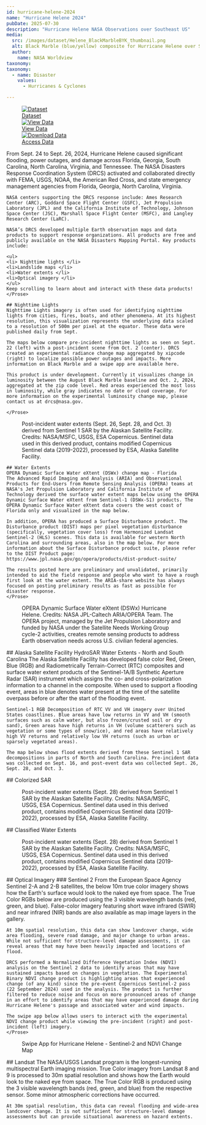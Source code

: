 ```yaml
---
id: hurricane-helene-2024
name: "Hurricane Helene 2024"
pubDate: 2025-07-30
description: "Hurricane Helene NASA Observations over Southeast US"
media:
  src: /images/dataset/Helene_BlackMarbleBYK_thumbnail.png
  alt: Black Marble (blue/yellow) composite for Hurricane Helene over Southeast US.
  author:
    name: NASA Worldview
taxonomy:
taxonomy:
  - name: Disaster
    values:
      - Hurricanes & Cyclones

---
```


<Block>
  <Figure>
    <div style={{ display: 'grid', gridTemplateColumns: '1fr 1fr 1fr', gap: '1rem', width: '100%' }}>
      <a href="/data-catalog" style={{ display: 'block', borderRadius: '1rem', overflow: 'hidden', boxShadow: '0 4px 6px rgba(0,0,0,0.1)', textDecoration: 'none' }}>
        <img src="/images/event/data-catalog.png" alt="Dataset" style={{ width: '100%', height: '200px', objectFit: 'cover' }} />
        <div style={{ padding: '1rem', textAlign: 'center', fontSize: '1.25rem', fontWeight: '600', color: '#2c3d4f' }}>Dataset</div>
      </a>
      <a href="/exploration?datasets=%5B%7B%22id%22%3A%22" style={{ display: 'block', borderRadius: '1rem', overflow: 'hidden', boxShadow: '0 4px 6px rgba(0,0,0,0.1)', textDecoration: 'none' }}>
        <img src="/images/event/data-view.png" alt="View Data" style={{ width: '100%', height: '200px', objectFit: 'cover' }} />
        <div style={{ padding: '1rem', textAlign: 'center', fontSize: '1.25rem', fontWeight: '600', color: '#2c3d4f' }}>View Data</div>
      </a>
      <a href="https://data.disasters.openveda.cloud/browseui/browseui/browseui/#us_svrwx_202504/" style={{ display: 'block', borderRadius: '1rem', overflow: 'hidden', boxShadow: '0 4px 6px rgba(0,0,0,0.1)', textDecoration: 'none' }}>
        <img src="/images/event/download-data.png" alt="Download Data" style={{ width: '100%', height: '200px', objectFit: 'cover' }} />
        <div style={{ padding: '1rem', textAlign: 'center', fontSize: '1.25rem', fontWeight: '600', color: '#2c3d4f' }}>Access Data</div>
      </a>
    </div>
  </Figure>
</Block>

<Block>
    <Prose>
    From Sept. 24 to Sept. 26, 2024, Hurricane Helene caused significant flooding, power outages, and damage across Florida, Georgia, South Carolina, North Carolina, Virginia, and Tennessee. The NASA Disasters Response Coordination System (DRCS) activated and collaborated directly with FEMA, USGS, NOAA, the American Red Cross, and state emergency management agencies from Florida, Georgia, North Carolina, Virginia. 

    NASA centers supporting the DRCS response include: Ames Research Center (ARC), Goddard Space Flight Center (GSFC), Jet Propulsion Laboratory (JPL) and the California Institute of Technology, Johnson Space Center (JSC), Marshall Space Flight Center (MSFC), and Langley Research Center (LaRC).

    NASA’s DRCS developed multiple Earth observation maps and data products to support response organizations. All products are free and publicly available on the NASA Disasters Mapping Portal. Key products include:

    <ul>
    <li> Nighttime lights </li>
    <li>Landslide maps </li>
    <li>Water extents </li>
    <li>Optical imagery </li>
    </ul>
    Keep scrolling to learn about and interact with these data products!
    </Prose>
</Block>

<Block>
    <Prose>

    ## Nighttime Lights
    Nighttime Lights imagery is often used for identifying nighttime lights from cities, fires, boats, and other phenomena. At its highest resolution, this visualization represents the underlying data scaled to a resolution of 500m per pixel at the equator. These data were published daily from Sept.

    The maps below compare pre-incident nighttime lights as seen on Sept. 22 (left) with a post-incident scene from Oct. 2 (center). DRCS created an experimental radiance change map aggregated by xipcode (right) to localize possible power outages and impacts. More information on Black Marble and a swipe app are available here.

    This product is under development. Currently it visualizes change in luminosity between the August Black Marble baseline and Oct. 2, 2024, aggregated at the zip code level. Red areas experienced the most loss in luminosity, while gray indicates no date or cloud coverage. For more information on the experimental luminosity change map, please contact us at drcs@nasa.gov.

    </Prose>
</Block>

<Block>
  <Prose> 
    <Figure>
    <Map
      datasetId='hurricane-helene-2024'
      layerId='nighttimeCompare'
      dateTime='2024-09-22'
      zoom={6.5}
      center={[-84.3856, 33.7588]}
      compareDateTime='2024-10-02'
    />
    <Caption
      attrAuthor='NASA'
      attrUrl='https://nasa.gov/'
    >
    Post-incident water extents (Sept. 26, Sept. 28, and Oct. 3) derived from Sentinel 1 SAR by the Alaskan Satellite Facility. Credits: NASA/MSFC, USGS, ESA Copernicus. Sentinel data used in this derived product, contains modified Copernicus Sentinel data (2019-2022), processed by ESA, Alaska Satellite Facility.
    </Caption>
    </Figure>
  </Prose>
</Block>


<Block>
    <Prose>

    ## Water Extents
    OPERA Dynamic Surface Water eXtent (DSWx) change map - Florida
    The Advanced Rapid Imaging and Analysis (ARIA) and Observational Products for End-Users from Remote Sensing Analysis (OPERA) teams at NASA's Jet Propulsion Laboratory and California Institute of Technology derived the surface water extent maps below using the OPERA Dynamic Surface Water eXtent from Sentinel-1 (DSWx-S1) products. The OPERA Dynamic Surface Water eXtent data covers the west coast of Florida only and visualized in the map below.

    In addition, OPERA has produced a Surface Disturbance product. The Disturbance product (DIST) maps per pixel vegetation disturbance (specifically, vegetation cover loss) from Harmonized Landsat Sentinel-2 (HLS) scenes. This data is available for western North Carolina and surrounding areas, also in the map below. For more information about the Surface Disturbance product suite, please refer to the DIST Product page: https://www.jpl.nasa.gov/go/opera/products/dist-product-suite/

    The results posted here are preliminary and unvalidated, primarily intended to aid the field response and people who want to have a rough first look at the water extent. The ARIA-share website has always focused on posting preliminary results as fast as possible for disaster response.
    </Prose>
</Block>

<Block>
  <Prose> 
    <Figure>
    <Map
      datasetId='hurricane-helene-2024'
      layerId='dswx-water-extent-bwtr'
      dateTime='2024-09-26'
      zoom={10}
      center={[-82.8067, 30.4563]}
    />
    <Caption
      attrAuthor='NASA'
      attrUrl='https://nasa.gov/'
    >
    OPERA Dynamic Surface Water eXtent (DSWx) Hurricane Helene. Credits: NASA JPL-Caltech ARIA/OPERA Team. The OPERA project, managed by the Jet Propulsion Laboratory and funded by NASA under the Satellite Needs Working Group cycle-2 activities, creates remote sensing products to address Earth observation needs across U.S. civilian federal agencies.
    </Caption>
    </Figure>
  </Prose>
</Block>

<Block>
    <Prose>
    ## Alaska Satellite Facility HydroSAR Water Extents - North and South Carolina
    The Alaska Satellite Facility has developed false color Red, Green, Blue (RGB) and Radiometrically Terrain-Correct (RTC) composites and surface water extent products of the Sentinel-1A/B Synthetic Aperture Radar (SAR) instrument which assigns the co- and cross-polarization information to a channel in the composite. When used to support a flooding event, areas in blue denotes water present at the time of the satellite overpass before or after the start of the flooding event.

    Sentinel-1 RGB Decomposition of RTC VV and VH imagery over United States coastlines. Blue areas have low returns in VV and VH (smooth surfaces such as calm water, but also frozen/crusted soil or dry sand), Green areas have high returns in VH (volume scatterers such as vegetation or some types of snow/ice), and red areas have relatively high VV returns and relatively low VH returns (such as urban or sparsely vegetated areas).

    The map below shows flood extents derived from these Sentinel 1 SAR decompositions in parts of North and South Carolina. Pre-incident data was collected on Sept. 16, and post-event data was collected Sept. 26, Sept. 28, and Oct. 3.
  </Prose>
</Block>

<Block>
  <Prose> 
    ## Colorized SAR
    <Figure>
    <Map
      datasetId='hurricane-helene-2024'
      layerId='sentinel-1-S1A_rgb_gpufed'
      dateTime='2024-09-28'
      zoom={7}
      center={[-81.2668, 35.1586]}
    />
    <Caption
      attrAuthor='NASA'
      attrUrl='https://nasa.gov/'
    >
    Post-incident water extents (Sept. 28) derived from Sentinel 1 SAR by the Alaskan Satellite Facility. Credits: NASA/MSFC, USGS, ESA Copernicus. Sentinel data used in this derived product, contains modified Copernicus Sentinel data (2019-2022), processed by ESA, Alaska Satellite Facility.
    </Caption>
    </Figure>
  </Prose>
</Block>

<Block>
  <Prose> 
    ## Classified Water Extents
    <Figure>
    <Map
      datasetId='hurricane-helene-2024'
      layerId='sentinel1-S1A-IW'
      dateTime='2024-09-28'
      zoom={9}
      center={[-81.056, 33.9985]}
    />
    <Caption
      attrAuthor='NASA'
      attrUrl='https://nasa.gov/'
    >
    Post-incident water extents (Sept. 28) derived from Sentinel 1 SAR by the Alaskan Satellite Facility. Credits: NASA/MSFC, USGS, ESA Copernicus. Sentinel data used in this derived product, contains modified Copernicus Sentinel data (2019-2022), processed by ESA, Alaska Satellite Facility.
    </Caption>
    </Figure>
  </Prose>
</Block>

<Block>
    <Prose>
    ## Optical Imagery
    ### Sentinel 2
    From the European Space Agency Sentinel 2-A and 2-B satellites, the below 10m true color imagery shows how the Earth's surface would look to the naked eye from space. The True Color RGBs below are produced using the 3 visible wavelength bands (red, green, and blue). False-color imagery featuring short wave infrared (SWIR) and near infrared (NIR) bands are also available as map image layers in the gallery.

    At 10m spatial resolution, this data can show landcover change, wide area flooding, severe road damage, and major change to urban areas. While not sufficient for structure-level damage assessments, it can reveal areas that may have been heavily impacted and locations of flood.

    DRCS performed a Normalized Difference Vegetation Index (NDVI) analysis on the Sentinel 2 data to identify areas that may have sustained impacts based on changes in vegetation. The Experimental Binary NDVI change product is highlighting areas that experienced change (of any kind) since the pre-event Copernicus Sentinel-2 pass (22 September 2024) used in the analysis. The product is further filtered to reduce noise and focus on more pronounced areas of change in an effort to identify areas that may have experienced damage during Hurricane Helene's passage and associated water and wind impacts.

    The swipe app below allows users to interact with the experimental NDVI change product while viewing the pre-incident (right) and post-incident (left) imagery.
    </Prose>
</Block>


<Block>
  <Prose> 
    <Figure>
    <Map
      datasetId='hurricane-helene-2024'
      layerId='ndvi-change-hurricane-helene-202409-v3'
      dateTime='2024-10-02'
      zoom={8.5}
      center={[-82.2668, 34.1586]}
    />
    <Caption
      attrAuthor='NASA'
      attrUrl='https://nasa.gov/'
    >
      Swipe App for Hurricane Helene - Sentinel-2 and NDVI Change Map
    </Caption>
    </Figure>
  </Prose>
</Block>

<Block>
  <Prose> 
    ## Landsat
    The NASA/USGS Landsat program is the longest-running multispectral Earth imaging mission. True Color imagery from Landsat 8 and 9 is processed to 30m spatial resolution and shows how the Earth would look to the naked eye from space. The True Color RGB is produced using the 3 visible wavelength bands (red, green, and blue) from the respective sensor. Some minor atmospheric corrections have occurred.

    At 30m spatial resolution, this data can reveal flooding and wide-area landcover change. It is not sufficient for structure-level damage assessments but can provide situational awareness on hazard extents.
  </Prose>
</Block>
